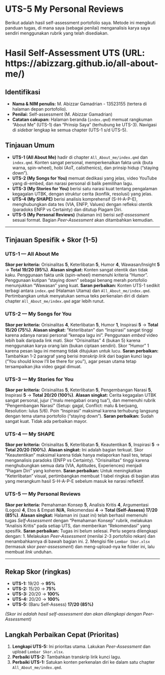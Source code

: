 # UTS-5 My Personal Reviews

Berikut adalah hasil self-assessment portofolio saya. Metode ini mengikuti panduan tugas, di mana saya (sebagai penilai) menganalisis karya saya sendiri menggunakan rubrik yang telah disediakan.

# Hasil Self-Assessment UTS (URL: https://abizzarg.github.io/all-about-me/)

## Identifikasi

* **Nama & NIM penulis:** M. Abizzar Gamadrian - 13523155 (tertera di halaman depan portofolio).
* **Penilai:** Self-assessment (M. Abizzar Gamadrian)
* **Catatan cakupan:** Halaman beranda (`index.qmd`) memuat rangkuman "About Me" (UTS-1) dan "Prinsip Saya" (terhubung ke UTS-3). Navigasi di *sidebar* lengkap ke semua chapter (UTS-1 s/d UTS-5).

## Tinjauan Umum

* **UTS-1 (All About Me)** hadir di chapter `All_About_me/index.qmd` dan `index.qmd`. Konten sangat personal, memperkenalkan fakta unik (buta warna, spin-wheel), hobi (AoT, calisthenics), dan prinsip hidup ("staying down").
* **UTS-2 (My Songs for You)** memuat dedikasi yang jelas, video YouTube yang di-embed, dan narasi personal di balik pemilihan lagu.
* **UTS-3 (My Stories for You)** berisi satu narasi kuat tentang pengalaman kegagalan UTBK, dengan struktur cerita (konflik, resolusi) yang jelas.
* **UTS-4 (My SHAPE)** berisi analisis komprehensif (S-H-A-P-E), menghubungkan data tes (VIA, ENFP, Values) dengan refleksi otentik (paradoks ENFP vs Certainty) dan ditutup Piagam Diri.
* **UTS-5 (My Personal Reviews)** (halaman ini) berisi *self-assessment* sesuai format. Bagian *Peer-Assessment* akan ditambahkan kemudian.

---

## Tinjauan Spesifik + Skor (1-5)

### UTS-1 — All About Me

**Skor per kriteria:** Orisinalitas **5**, Keterlibatan **5**, Humor **4**, Wawasan/Insight **5** → **Total 19/20 (95%)**.
**Alasan singkat:** Konten sangat otentik dan tidak kaku. Penggunaan fakta unik (spin-wheel) memenuhi kriteria "Humor". Penggunaan kutipan "staying down" sebagai benang merah portofolio menunjukkan "Wawasan" yang kuat.
**Saran perbaikan:** Konten UTS-1 sedikit terbagi antara `index.qmd` (Halaman Utama) dan `All_About_me/index.qmd`. Pertimbangkan untuk menyatukan semua teks perkenalan diri di dalam chapter `All_About_me/index.qmd` agar lebih runut.

### UTS-2 — My Songs for You

**Skor per kriteria:** Orisinalitas **4**, Keterlibatan **5**, Humor **1**, Inspirasi **5** → **Total 15/20 (75%)**.
**Alasan singkat:** "Keterlibatan" dan "Inspirasi" sangat tinggi karena adanya narasi personal "kenapa lagu ini". Penggunaan *embed* video lebih baik daripada link mati. Skor "Orisinalitas" 4 (bukan 5) karena menggunakan karya orang lain (bukan ciptaan sendiri). Skor "Humor" 1 karena pesan lagu ini memang tidak ditujukan untuk lucu.
**Saran perbaikan:** Tambahkan 1-2 paragraf yang berisi *transkrip lirik* dari bagian kunci lagu ("You should know I'll be there for you"), agar pesan utama tetap tersampaikan jika video gagal dimuat.

### UTS-3 — My Stories for You

**Skor per kriteria:** Orisinalitas **5**, Keterlibatan **5**, Pengembangan Narasi **5**, Inspirasi **5** → **Total 20/20 (100%)**.
**Alasan singkat:** Cerita kegagalan UTBK sangat personal, jujur ("malu mengabari orang tua"), dan memenuhi rubrik "Pengembangan Narasi" (Setup: gagal, Conflict: malu & berjuang, Resolution: lulus 5/6). Poin "Inspirasi" maksimal karena terhubung langsung dengan tema utama portofolio ("staying down").
**Saran perbaikan:** Sudah sangat kuat. Tidak ada perbaikan mayor.

### UTS-4 — My SHAPE

**Skor per kriteria:** Orisinalitas **5**, Keterlibatan **5**, Keautentikan **5**, Inspirasi **5** → **Total 20/20 (100%)**.
**Alasan singkat:** Ini adalah bagian terkuat. Skor "Keautentikan" maksimal karena tidak hanya melaporkan hasil tes, tetapi menganalisis paradoks (ENFP vs Certainty). "Orisinalitas" tinggi karena menghubungkan semua data (VIA, Aptitudes, Experiences) menjadi "Piagam Diri" yang koheren.
**Saran perbaikan:** Untuk meningkatkan "Keterlibatan" visual, pertimbangkan membuat 1 tabel ringkas di bagian atas yang merangkum hasil S-H-A-P-E sebelum masuk ke narasi reflektif.

### UTS-5 — My Personal Reviews

**Skor per kriteria:** Pemahaman Konsep **5**, Analisis Kritis **4**, Argumentasi (Logos) **4**, Etos & Empati **N/A**, Rekomendasi **4** → **Total (Self-Assess) 17/20 (85%)**.
**Alasan singkat:** Halaman ini (saat ini) telah berhasil memenuhi tugas *Self-Assessment* dengan "Pemahaman Konsep" rubrik, melakukan "Analisis Kritis" pada setiap UTS, dan memberikan "Rekomendasi" yang spesifik.
**Saran perbaikan:** Tugas ini belum selesai. Perlu segera dilengkapi dengan:
1.  Melakukan *Peer-Assessment* (menilai 2-3 portofolio rekan) dan menambahkannya di bawah bagian ini.
2.  Mengisi file `Lembar Skor.xlsx` (termasuk skor *peer-assessment*) dan meng-upload-nya ke folder ini, lalu membuat *link* unduhan.

---

## Rekap Skor (ringkas)

* **UTS-1:** 19/20 → **95%**
* **UTS-2:** 15/20 → **75%**
* **UTS-3:** 20/20 → **100%**
* **UTS-4:** 20/20 → **100%**
* **UTS-5:** (Baru Self-Assess) **17/20 (85%)**

*(Skor ini adalah hasil self-assessment dan akan dilengkapi dengan Peer-Assessment)*

## Langkah Perbaikan Cepat (Prioritas)

1.  **Lengkapi UTS-5:** Ini prioritas utama. Lakukan *Peer-Assessment* dan upload `Lembar Skor.xlsx`.
2.  **Perbaiki UTS-2:** Tambahkan transkrip lirik kunci lagu.
3.  **Perbaiki UTS-1:** Satukan konten perkenalan diri ke dalam satu chapter `All_About_me/index.qmd`.